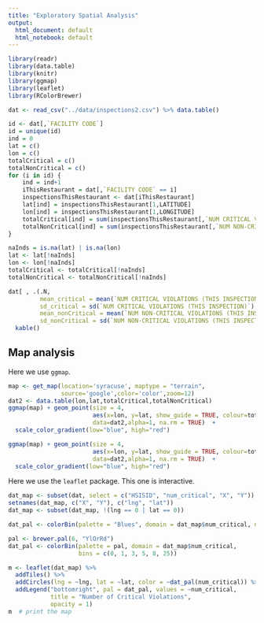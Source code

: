 ```yaml
---
title: "Exploratory Spatial Analysis"
output:
  html_document: default
  html_notebook: default
---
```


```r
library(readr)
library(data.table)
library(knitr)
library(ggmap)
library(leaflet)
library(RColorBrewer)
```

```r
dat <- read_csv("../data/inspections2.csv") %>% data.table()

id <- dat[,`FACILITY CODE`]
id = unique(id)
ind = 0
lat = c()
lon = c()
totalCritical = c()
totalNonCritical = c()
for (i in id) {
    ind = ind+1
    iThisRestaurant = dat[,`FACILITY CODE` == i]
    inspectionsThisRestaurant <- dat[iThisRestaurant]
    lat[ind] = inspectionsThisRestaurant[1,LATITUDE]
    lon[ind] = inspectionsThisRestaurant[1,LONGITUDE]
    totalCritical[ind] = sum(inspectionsThisRestaurant[,`NUM CRITICAL VIOLATIONS (THIS INSPECTION)`])
    totalNonCritical[ind] = sum(inspectionsThisRestaurant[,`NUM NON-CRITICAL VIOLATIONS (THIS INSPECTION)`])
}

naInds = is.na(lat) | is.na(lon)
lat <- lat[!naInds]
lon <- lon[!naInds]
totalCritical <- totalCritical[!naInds]
totalNonCritical <- totalNonCritical[!naInds]
```

```r
dat[ , .(.N,
         mean_critical = mean(`NUM CRITICAL VIOLATIONS (THIS INSPECTION)`),
         sd_critical = sd(`NUM CRITICAL VIOLATIONS (THIS INSPECTION)`),
         mean_nonCritical = mean(`NUM NON-CRITICAL VIOLATIONS (THIS INSPECTION)`),
         sd_nonCritical = sd(`NUM NON-CRITICAL VIOLATIONS (THIS INSPECTION)`)), by = 'ZIP CODE'] %>% 
  kable()

```

## Map analysis

Here we use `ggmap`. 

```r
map <- get_map(location='syracuse', maptype = "terrain",
               source='google',color='color',zoom=12)
dat2 <- data.table(lon,lat,totalCritical,totalNonCritical)
ggmap(map) + geom_point(size = 4,
                        aes(x=lon, y=lat, show_guide = TRUE, colour=totalCritical), 
                        data=dat2,alpha=1, na.rm = TRUE)  + 
  scale_color_gradient(low="blue", high="red")

ggmap(map) + geom_point(size = 4,
                        aes(x=lon, y=lat, show_guide = TRUE, colour=totalNonCritical), 
                        data=dat2,alpha=1, na.rm = TRUE)  + 
  scale_color_gradient(low="blue", high="red")
```


Here we use the `leaflet` package. This one is interactive. 

```r
dat_map <- subset(dat, select = c("HSISID", "num_critical", "X", "Y"))
setnames(dat_map, c("X", "Y"), c("lng", "lat"))
dat_map <- subset(dat_map, !(lng == 0 | lat == 0))

dat_pal <- colorBin(palette = "Blues", domain = dat_map$num_critical, n = 6)

pal <- brewer.pal(6, "YlOrRd")
dat_pal <- colorBin(palette = pal, domain = dat_map$num_critical, 
                    bins = c(0, 1, 3, 5, 8, 25))

m <- leaflet(dat_map) %>%
  addTiles() %>% 
  addCircles(lng = ~lng, lat = ~lat, color = ~dat_pal(num_critical)) %>% 
  addLegend("bottomright", pal = dat_pal, values = ~num_critical,
            title = "Number of Critical Violations",
            opacity = 1)
m  # print the map
```


